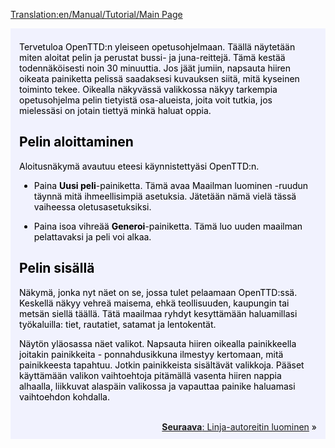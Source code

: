 [[Translation:en/Manual/Tutorial/Main Page]]

{{en/Tabs|5|1
|fi/Manual/Tutorial/Opetusohjelma|1. Aloittaminen<!--
-->|fi/Manual/Tutorial/Opetusohjelma/Bussit|2. Linja-autot<!--
-->|fi/Manual/Tutorial/Opetusohjelma/Junat|3. Junat<!--
-->|fi/Manual/Tutorial/Opetusohjelma/Lentokoneet|4. Lentokoneet<!--
-->|fi/Manual/Tutorial/Opetusohjelma/Yhteenveto|5. Yhteenveto}}
<div style="padding:.5em 1em 1em 1em; border-top:none; background-color:#f1f2fe; color:#000;">
{{fi/Tutorial}}
Tervetuloa OpenTTD:n yleiseen opetusohjelmaan. Täällä näytetään miten aloitat pelin ja perustat bussi- ja juna-reittejä. Tämä kestää todennäköisesti noin 30 minuuttia. Jos jäät jumiin, napsauta hiiren oikeata painiketta pelissä saadaksesi kuvauksen siitä, mitä kyseinen toiminto tekee. Oikealla näkyvässä valikkossa näkyy tarkempia opetusohjelma pelin tietyistä osa-alueista, joita voit tutkia, jos mielessäsi on jotain tiettyä minkä haluat oppia.

==Pelin aloittaminen==
{{en/Phototable|[[File:fi/Main menu new game.png|Aloitusnäkymä]]|OpenTTD:n aloitusnäkymä|center}}
Aloitusnäkymä avautuu eteesi käynnistettyäsi OpenTTD:n.

*Paina '''Uusi peli'''-painiketta. Tämä avaa Maailman luominen -ruudun täynnä mitä ihmeellisimpiä asetuksia. Jätetään nämä vielä tässä vaiheessa oletusasetuksiksi.
{{en/Phototable|[[File:fi/Worldgenerationdialog.png|Maailman luominen-ruutu]]|Maailman luominen -ruutu. Neljä kuvaa ylhäällä kuvaavat eri ilmastoja, joissa voit pelata. Jätetään kaikki valinnat niin, kuin ne olivat vielä tässä opetusohjelmassa.|center}}

*Paina isoa vihreää '''Generoi'''-painiketta. Tämä luo uuden maailman pelattavaksi ja peli voi alkaa.

==Pelin sisällä==
{{en/Phototable|[[File:fi/Aftergamestart.png|320px]]|Justo al empezar un nuevo juego.|right}}
Näkymä, jonka nyt näet on se, jossa tulet pelaamaan OpenTTD:ssä. Keskellä näkyy vehreä maisema, ehkä teollisuuden, kaupungin tai metsän siellä täällä. Tätä maailmaa ryhdyt kesyttämään haluamillasi työkaluilla: tiet, rautatiet, satamat ja lentokentät.

Näytön yläosassa näet valikot. Napsauta hiiren oikealla painikkeella joitakin painikkeita - ponnahdusikkuna ilmestyy kertomaan, mitä painikkeesta tapahtuu. Jotkin painikkeista sisältävät valikkoja. Pääset käyttämään valikon vaihtoehtoja pitämällä vasenta hiiren nappia alhaalla, liikkuvat alaspäin valikossa ja vapauttaa painike haluamasi vaihtoehdon kohdalla.

<br style="clear:both;">
<span style="float: right">[[fi/Manual/Tutorial/Opetusohjelma/Bussit|'''Seuraava''': Linja-autoreitin luominen]] &raquo;</span>
</div>